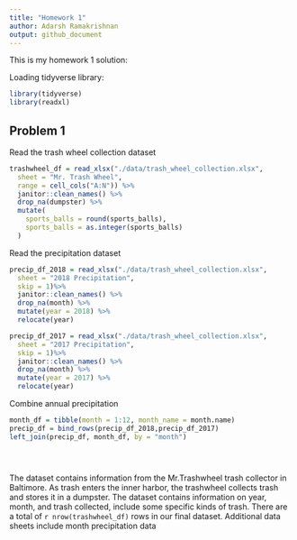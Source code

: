 ```yaml
---
title: "Homework 1"
author: Adarsh Ramakrishnan
output: github_document
---
```


This is my homework 1 solution:


Loading tidyverse library:

```r
library(tidyverse)
library(readxl)
```


## Problem 1

Read the trash wheel collection dataset

```r
trashwheel_df = read_xlsx("./data/trash_wheel_collection.xlsx", 
  sheet = "Mr. Trash Wheel",
  range = cell_cols("A:N")) %>%
  janitor::clean_names() %>%
  drop_na(dumpster) %>%
  mutate(
    sports_balls = round(sports_balls), 
    sports_balls = as.integer(sports_balls)
  )
```


Read the precipitation dataset

```r
precip_df_2018 = read_xlsx("./data/trash_wheel_collection.xlsx", 
  sheet = "2018 Precipitation",
  skip = 1)%>%
  janitor::clean_names() %>%
  drop_na(month) %>%
  mutate(year = 2018) %>%
  relocate(year)

precip_df_2017 = read_xlsx("./data/trash_wheel_collection.xlsx", 
  sheet = "2017 Precipitation",
  skip = 1)%>%
  janitor::clean_names() %>%
  drop_na(month) %>%
  mutate(year = 2017) %>%
  relocate(year)
```

Combine annual precipitation

```r
month_df = tibble(month = 1:12, month_name = month.name)
precip_df = bind_rows(precip_df_2018,precip_df_2017) 
left_join(precip_df, month_df, by = "month")





```

The dataset contains information from the Mr.Trashwheel trash collector in Baltimore. As trash enters the inner harbor, the trashwheel collects trash and stores it in a dumpster. The dataset contains information on year, month, and trash collected, include some specific kinds of trash. There are a total of `r nrow(trashwheel_df)`  rows in our final dataset. Additional data sheets include month precipitation data

